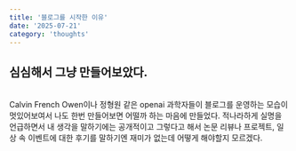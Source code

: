 ```yaml
---
title: '블로그를 시작한 이유'
date: '2025-07-21'
category: 'thoughts'
---
```


## 심심해서 그냥 만들어보았다.
<br/>
Calvin French Owen이나 정형원 같은 openai 과학자들이 블로그를 운영하는 모습이 멋있어보여서
나도 한번 만들어보면 어떨까 하는 마음에 만들었다. 적나라하게 실명을 언급하면서 내 생각을 말하기에는 공개적이고
그렇다고 해서 논문 리뷰나 프로젝트, 일상 속 이벤트에 대한 후기를 말하기엔 재미가 없는데 어떻게 해야할지 모르겠다.